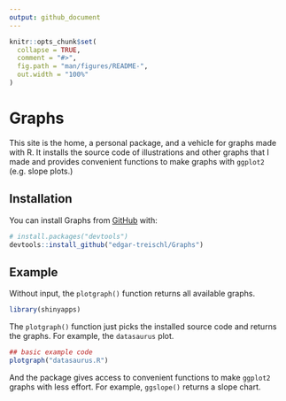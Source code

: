 ```yaml
---
output: github_document
---
```


<!-- README.md is generated from README.Rmd. Please edit that file -->

```r
knitr::opts_chunk$set(
  collapse = TRUE,
  comment = "#>",
  fig.path = "man/figures/README-",
  out.width = "100%"
)
```

# Graphs

<!-- badges: start -->
<!-- badges: end -->

This site is the home, a personal package, and a vehicle for graphs made with R. It installs the source code of illustrations and other graphs that I made and provides convenient functions to make graphs with `ggplot2` (e.g. slope plots.)

## Installation

You can install Graphs from [GitHub](https://github.com/) with:

``` r
# install.packages("devtools")
devtools::install_github("edgar-treischl/Graphs")
```

## Example

Without input, the `plotgraph()` function returns all available graphs.

```r
library(shinyapps)

```

The `plotgraph()` function just picks the installed source code and returns the graphs. For example, the `datasaurus` plot.

```r
## basic example code
plotgraph("datasaurus.R")
```

And the package gives access to convenient functions to make `ggplot2` graphs with less effort. For example, `ggslope()` returns a slope chart.


